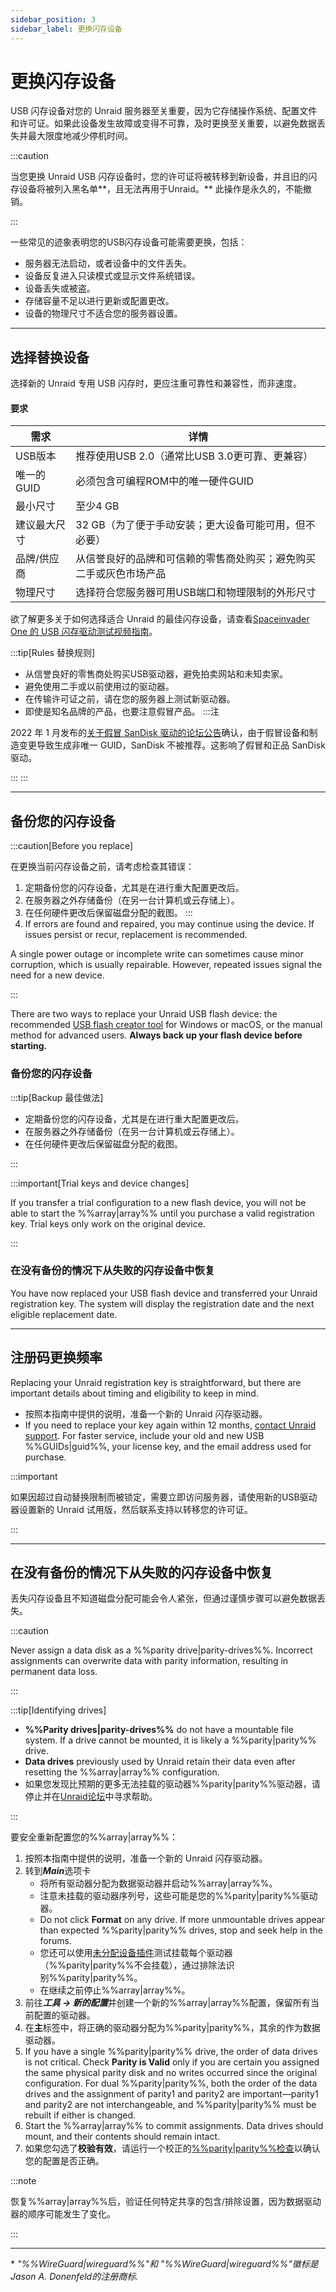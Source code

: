 ```yaml
---
sidebar_position: 3
sidebar_label: 更换闪存设备
---
```



# 更换闪存设备

USB 闪存设备对您的 Unraid 服务器至关重要，因为它存储操作系统、配置文件和许可证。如果此设备发生故障或变得不可靠，及时更换至关重要，以避免数据丢失并最大限度地减少停机时间。

:::caution

当您更换 Unraid USB 闪存设备时，您的许可证将被转移到新设备，并且旧的闪存设备将被列入黑名单\*\*，且无法再用于Unraid。\*\* 此操作是永久的，不能撤销。

:::

一些常见的迹象表明您的USB闪存设备可能需要更换，包括：

- 服务器无法启动，或者设备中的文件丢失。
- 设备反复进入只读模式或显示文件系统错误。
- 设备丢失或被盗。
- 存储容量不足以进行更新或配置更改。
- 设备的物理尺寸不适合您的服务器设置。

---

## 选择替换设备

选择新的 Unraid 专用 USB 闪存时，更应注重可靠性和兼容性，而非速度。

<h4>要求</h4>

| 需求      | 详情                                |
| ------- | --------------------------------- |
| USB版本   | 推荐使用USB 2.0（通常比USB 3.0更可靠、更兼容）    |
| 唯一的GUID | 必须包含可编程ROM中的唯一硬件GUID              |
| 最小尺寸    | 至少4 GB                            |
| 建议最大尺寸  | 32 GB（为了便于手动安装；更大设备可能可用，但不必要）     |
| 品牌/供应商  | 从信誉良好的品牌和可信赖的零售商处购买；避免购买二手或灰色市场产品 |
| 物理尺寸    | 选择符合您服务器可用USB端口和物理限制的外形尺寸         |

欲了解更多关于如何选择适合 Unraid 的最佳闪存设备，请查看[Spaceinvader One 的 USB 闪存驱动测试视频指南](https://www.youtube.com/watch?v=jjkaidlZmgs)。

:::tip[Rules 替换规则]

- 从信誉良好的零售商处购买USB驱动器，避免拍卖网站和未知卖家。
- 避免使用二手或以前使用过的驱动器。
- 在传输许可证之前，请在您的服务器上测试新驱动器。
- 即使是知名品牌的产品，也要注意假冒产品。
  :::注

2022 年 1 月发布的[关于假冒 SanDisk 驱动的论坛公告](https://forums.unraid.net/topic/119052-psa-on-sandisk-usbs/)确认，由于假冒设备和制造变更导致生成非唯一 GUID，SanDisk 不被推荐。这影响了假冒和正品 SanDisk 驱动。

:::
:::

---

## 备份您的闪存设备

:::caution[Before you replace]

在更换当前闪存设备之前，请考虑检查其错误：

1. 定期备份您的闪存设备，尤其是在进行重大配置更改后。
2. 在服务器之外存储备份（在另一台计算机或云存储上）。
3. 在任何硬件更改后保留磁盘分配的截图。
   :::
4. If errors are found and repaired, you may continue using the device. If issues persist or recur, replacement is recommended.

A single power outage or incomplete write can sometimes cause minor corruption, which is usually repairable. However, repeated issues signal the need for a new device.

:::

There are two ways to replace your Unraid USB flash device: the recommended [USB flash creator tool](https://unraid.net/download) for Windows or macOS, or the manual method for advanced users. **Always back up your flash device before starting.**

### 备份您的闪存设备

<Tabs>
  <TabItem value="webgui" label="通过 WebGUI" default>
    <BackupUsingWebGUI />
  </TabItem>

  <TabItem value="手册" label="手动复制">
    <BackupManualMethod />
  </TabItem>
</Tabs>

:::tip[Backup 最佳做法]

- 定期备份您的闪存设备，尤其是在进行重大配置更改后。
- 在服务器之外存储备份（在另一台计算机或云存储上）。
- 在任何硬件更改后保留磁盘分配的截图。

:::

:::important[Trial keys and device changes]

If you transfer a trial configuration to a new flash device, you will not be able to start the %%array|array%% until you purchase a valid registration key. Trial keys only work on the original device.

:::

### 在没有备份的情况下从失败的闪存设备中恢复

<Tabs>
  <TabItem value="创建者" label="使用USB创建工具" default>
    <ReplacementUsingCreator />
  </TabItem>

  <TabItem value="手册" label="手动方法">
    <ReplacementManualMethod />
  </TabItem>
</Tabs>

You have now replaced your USB flash device and transferred your Unraid registration key. The system will display the registration date and the next eligible replacement date.

---

## 注册码更换频率

Replacing your Unraid registration key is straightforward, but there are important details about timing and eligibility to keep in mind.

- 按照本指南中提供的说明，准备一个新的 Unraid 闪存驱动器。
- If you need to replace your key again within 12 months, [contact Unraid support](https://unraid.net/contact). For faster service, include your old and new USB %%GUIDs|guid%%, your license key, and the email address used for purchase.

:::important

如果因超过自动替换限制而被锁定，需要立即访问服务器，请使用新的USB驱动器设置新的 Unraid 试用版，然后联系支持以转移您的许可证。

:::

---

## 在没有备份的情况下从失败的闪存设备中恢复

丢失闪存设备且不知道磁盘分配可能会令人紧张，但通过谨慎步骤可以避免数据丢失。

:::caution

Never assign a data disk as a %%parity drive|parity-drives%%. Incorrect assignments can overwrite data with parity information, resulting in permanent data loss.

:::

:::tip[Identifying drives]

- **%%Parity drives|parity-drives%%** do not have a mountable file system. If a drive cannot be mounted, it is likely a %%parity|parity%% drive.
- **Data drives** previously used by Unraid retain their data even after resetting the %%array|array%% configuration.
- 如果您发现比预期的更多无法挂载的驱动器%%parity|parity%%驱动器，请停止并在[Unraid论坛](https://forums.unraid.net/)中寻求帮助。

:::

要安全重新配置您的%%array|array%%：

1. 按照本指南中提供的说明，准备一个新的 Unraid 闪存驱动器。
2. 转到***Main***选项卡
   - 将所有驱动器分配为数据驱动器并启动%%array|array%%。
   - 注意未挂载的驱动器序列号，这些可能是您的%%parity|parity%%驱动器。
   - Do not click **Format** on any drive. If more unmountable drives appear than expected %%parity|parity%% drives, stop and seek help in the forums.
   - 您还可以使用[未分配设备插件](https://unraid.net/community/apps?q=Unassigned%20Devices)测试挂载每个驱动器（%%parity|parity%%不会挂载），通过排除法识别%%parity|parity%%。
   - 在继续之前停止%%array|array%%。
3. 前往***工具 → 新的配置***并创建一个新的%%array|array%%配置，保留所有当前配置的驱动器。
4. 在**主**标签中，将正确的驱动器分配为%%parity|parity%%，其余的作为数据驱动器。
5. If you have a single %%parity|parity%% drive, the order of data drives is not critical. Check **Parity is Valid** only if you are certain you assigned the same physical parity disk and no writes occurred since the original configuration. For dual %%parity|parity%%, both the order of the data drives and the assignment of parity1 and parity2 are important—parity1 and parity2 are not interchangeable, and %%parity|parity%% must be rebuilt if either is changed.
6. Start the %%array|array%% to commit assignments. Data drives should mount, and their contents should remain intact.
7. 如果您勾选了**校验有效**，请运行一个校正的[%%parity|parity%%检查](../../using-unraid-to/manage-storage/array-configuration.mdx#checking-array-devices)以确认您的配置是否正确。

:::note

恢复%%array|array%%后，验证任何特定共享的包含/排除设置，因为数据驱动器的顺序可能发生了变化。

:::

---

\* *"%%WireGuard|wireguard%%"和 "%%WireGuard|wireguard%%"徽标是Jason A. Donenfeld的注册商标.*
